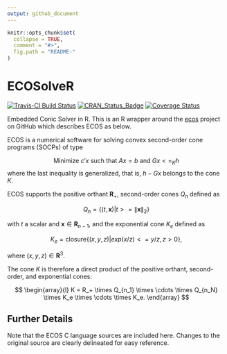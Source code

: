 ```yaml
---
output: github_document
---
```


<!-- README.md is generated from README.Rmd. Please edit that file -->

```r
knitr::opts_chunk$set(
  collapse = TRUE,
  comment = "#>",
  fig.path = "README-"
)
```

# ECOSolveR

[![Travis-CI Build Status](https://travis-ci.org/bnaras/ECOSolveR.svg?branch=master)](https://travis-ci.org/bnaras/ECOSolveR)
[![CRAN_Status_Badge](https://www.r-pkg.org/badges/version/ECOSolveR)](https://cran.r-project.org/package=ECOSolveR)
[![Coverage Status](https://codecov.io/gh/bnaras/ECOSolveR/branch/master/graph/badge.svg)](https://codecov.io/gh/bnaras/ECOSolveR)

Embedded Conic Solver in R. This is an R wrapper around the
[ecos](https://github.com/embotech/ecos) project on GitHub which
describes ECOS as below.

ECOS is a numerical software for solving convex second-order cone programs (SOCPs) of type

$$
\mbox{Minimize } c'x \mbox{ such that } Ax = b \mbox{ and } Gx <=_K h
$$
where the last inequality is generalized, that is, $h-Gx$ belongs to
the cone $K$.

ECOS supports the positive orthant ${\mathbf R}_+$, second-order cones
$Q_n$ defined as

$$
Q_n = \bigl\{ (t,{\mathbf x}) | t >= \lVert{\mathbf x}\rVert_2 \bigr\}
$$

with $t$ a scalar and ${\mathbf x} \in {\mathbf R}_{n-1}$, and the exponential
cone $K_e$ defined as

$$
K_e = \mbox{closure} \bigl\{ (x,y,z) | exp(x/z) <= y/z, z>0 \bigr\},
$$

where  $(x,y,z) \in {\mathbf R}^3$.

The cone $K$ is therefore a direct product of the positive orthant, second-order, and exponential cones:

$$
\begin{array}{l}
K = R_+ \times Q_{n_1} \times \cdots \times Q_{n_N} \times K_e \times \cdots \times K_e.
\end{array}
$$

## Further Details

Note that the ECOS C language sources are included here. Changes to
the original source are clearly delineated for easy reference.



